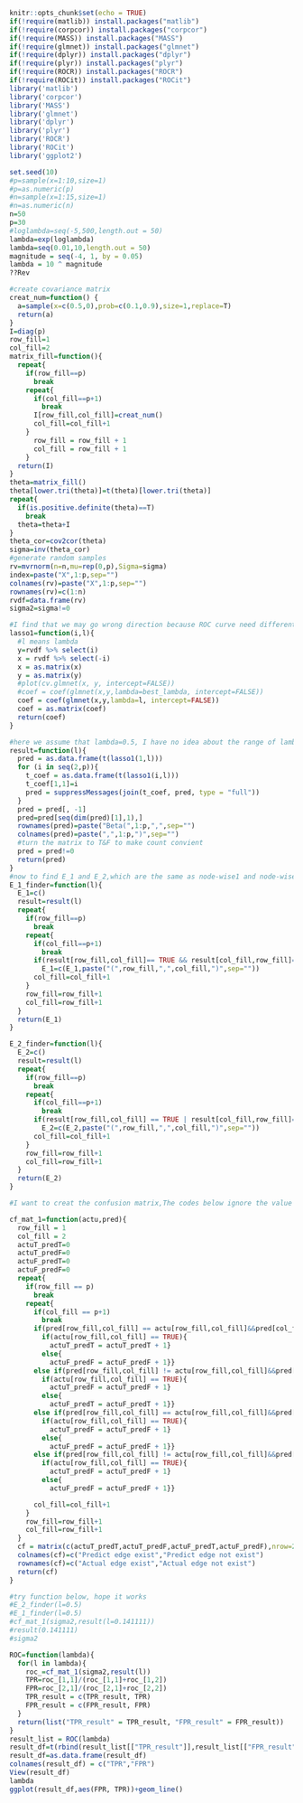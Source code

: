 ```{r setup, include=FALSE}
knitr::opts_chunk$set(echo = TRUE)
if(!require(matlib)) install.packages("matlib")
if(!require(corpcor)) install.packages("corpcor")
if(!require(MASS)) install.packages("MASS")
if(!require(glmnet)) install.packages("glmnet")
if(!require(dplyr)) install.packages("dplyr")
if(!require(plyr)) install.packages("plyr")
if(!require(ROCR)) install.packages("ROCR")
if(!require(ROCit)) install.packages("ROCit")
library('matlib')
library('corpcor')
library('MASS')
library('glmnet')
library('dplyr')
library('plyr')
library('ROCR')
library('ROCit')
library('ggplot2')
```

```{r set number}
set.seed(10)
#p=sample(x=1:10,size=1)
#p=as.numeric(p)
#n=sample(x=1:15,size=1)
#n=as.numeric(n)
n=50
p=30
#loglambda=seq(-5,500,length.out = 50)
lambda=exp(loglambda)
lambda=seq(0.01,10,length.out = 50)
magnitude = seq(-4, 1, by = 0.05)
lambda = 10 ^ magnitude
??Rev
```

```{r before approaches,echo=FALSE}
#create covariance matrix
creat_num=function() {
  a=sample(x=c(0.5,0),prob=c(0.1,0.9),size=1,replace=T)
  return(a)
}
I=diag(p)
row_fill=1
col_fill=2
matrix_fill=function(){
  repeat{
    if(row_fill==p)
      break
    repeat{
      if(col_fill==p+1)
        break
      I[row_fill,col_fill]=creat_num()
      col_fill=col_fill+1
    }
      row_fill = row_fill + 1
      col_fill = row_fill + 1
    }
  return(I)
}
theta=matrix_fill()
theta[lower.tri(theta)]=t(theta)[lower.tri(theta)]
repeat{
  if(is.positive.definite(theta)==T)
    break
  theta=theta+I
}
theta_cor=cov2cor(theta)
sigma=inv(theta_cor)
#generate random samples
rv=mvrnorm(n=n,mu=rep(0,p),Sigma=sigma)
index=paste("X",1:p,sep="")
colnames(rv)=paste("X",1:p,sep="")
rownames(rv)=c(1:n)
rvdf=data.frame(rv)
sigma2=sigma!=0
```

```{r node-wise lasso 1,echo=FALSE,warning=FALSE}

#I find that we may go wrong direction because ROC curve need different thresholds, which means we need lots of lambda values to ROC curve(one lambda can only generate one point in ROC), So I have changed input in lasso1 function to get different outcomes. 
lasso1=function(i,l){
  #l means lambda
  y=rvdf %>% select(i)
  x = rvdf %>% select(-i)
  x = as.matrix(x)
  y = as.matrix(y)
  #plot(cv.glmnet(x, y, intercept=FALSE))
  #coef = coef(glmnet(x,y,lambda=best_lambda, intercept=FALSE))
  coef = coef(glmnet(x,y,lambda=l, intercept=FALSE))
  coef = as.matrix(coef)
  return(coef)
}

#here we assume that lambda=0.5, I have no idea about the range of lamba we need to choose
result=function(l){
  pred = as.data.frame(t(lasso1(1,l)))
  for (i in seq(2,p)){
    t_coef = as.data.frame(t(lasso1(i,l)))
    t_coef[1,1]=i
    pred = suppressMessages(join(t_coef, pred, type = "full"))
  }
  pred = pred[, -1]
  pred=pred[seq(dim(pred)[1],1),]
  rownames(pred)=paste("Beta(",1:p,",",sep="")
  colnames(pred)=paste(",",1:p,")",sep="") 
  #turn the matrix to T&F to make count convient
  pred = pred!=0
  return(pred)
}
#now to find E_1 and E_2,which are the same as node-wise1 and node-wise2
E_1_finder=function(l){
  E_1=c()
  result=result(l)
  repeat{
    if(row_fill==p)
      break
    repeat{
      if(col_fill==p+1)
        break
      if(result[row_fill,col_fill]== TRUE && result[col_fill,row_fill]==TRUE)
        E_1=c(E_1,paste("(",row_fill,",",col_fill,")",sep=""))
      col_fill=col_fill+1
    }
    row_fill=row_fill+1
    col_fill=row_fill+1
  }
  return(E_1)
}

E_2_finder=function(l){
  E_2=c()
  result=result(l)
  repeat{
    if(row_fill==p)
      break
    repeat{
      if(col_fill==p+1)
        break
      if(result[row_fill,col_fill] == TRUE | result[col_fill,row_fill]==TRUE)
        E_2=c(E_2,paste("(",row_fill,",",col_fill,")",sep=""))
      col_fill=col_fill+1
    }
    row_fill=row_fill+1
    col_fill=row_fill+1
  }
  return(E_2)
}

#I want to creat the confusion matrix,The codes below ignore the value in diagonal

cf_mat_1=function(actu,pred){
  row_fill = 1
  col_fill = 2
  actuT_predT=0
  actuT_predF=0
  actuF_predT=0
  actuF_predF=0
  repeat{
    if(row_fill == p)
      break
    repeat{
      if(col_fill == p+1)
        break
      if(pred[row_fill,col_fill] == actu[row_fill,col_fill]&&pred[col_fill,row_fill] == actu[col_fill,row_fill]){
        if(actu[row_fill,col_fill] == TRUE){
          actuT_predT = actuT_predT + 1}
        else{
          actuF_predF = actuF_predF + 1}}
      else if(pred[row_fill,col_fill] != actu[row_fill,col_fill]&&pred[col_fill,row_fill] != actu[col_fill,row_fill]){
        if(actu[row_fill,col_fill] == TRUE){
          actuT_predF = actuT_predF + 1}
        else{
          actuF_predT = actuF_predT + 1}}
      else if(pred[row_fill,col_fill] == actu[row_fill,col_fill]&&pred[col_fill,row_fill] != actu[col_fill,row_fill]){
        if(actu[row_fill,col_fill] == TRUE){
          actuT_predF = actuT_predF + 1}
        else{
          actuF_predF = actuF_predF + 1}}
      else if(pred[row_fill,col_fill] != actu[row_fill,col_fill]&&pred[col_fill,row_fill] == actu[col_fill,row_fill]){
        if(actu[row_fill,col_fill] == TRUE){
          actuT_predF = actuT_predF + 1}
        else{
          actuF_predF = actuF_predF + 1}}

      col_fill=col_fill+1
    }
    row_fill=row_fill+1
    col_fill=row_fill+1
  }
  cf = matrix(c(actuT_predT,actuT_predF,actuF_predT,actuF_predF),nrow=2,byrow=TRUE)
  colnames(cf)=c("Predict edge exist","Predict edge not exist")
  rownames(cf)=c("Actual edge exist","Actual edge not exist")
  return(cf)
}

#try function below, hope it works
#E_2_finder(l=0.5)
#E_1_finder(l=0.5)
#cf_mat_1(sigma2,result(l=0.141111))
#result(0.141111)
#sigma2
```

```{r,1}
ROC=function(lambda){
  for(l in lambda){
    roc_=cf_mat_1(sigma2,result(l))
    TPR=roc_[1,1]/(roc_[1,1]+roc_[1,2])
    FPR=roc_[2,1]/(roc_[2,1]+roc_[2,2])
    TPR_result = c(TPR_result, TPR)
    FPR_result = c(FPR_result, FPR)
  }
  return(list("TPR_result" = TPR_result, "FPR_result" = FPR_result))
}
result_list = ROC(lambda)
result_df=t(rbind(result_list[["TPR_result"]],result_list[["FPR_result"]]))
result_df=as.data.frame(result_df)
colnames(result_df) = c("TPR","FPR")
View(result_df)
lambda
ggplot(result_df,aes(FPR, TPR))+geom_line()


```

